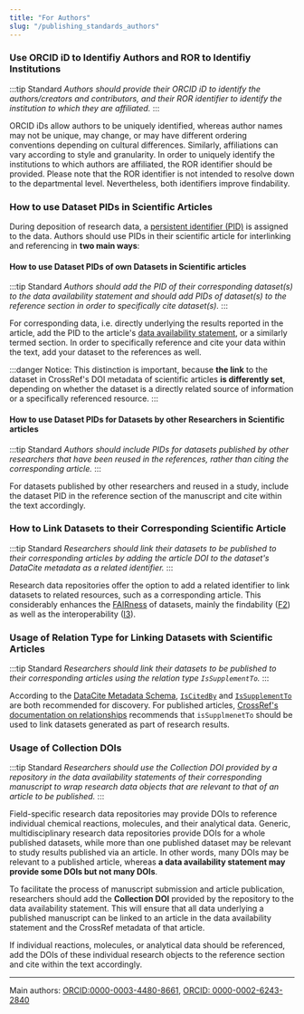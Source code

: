```yaml
---
title: "For Authors"
slug: "/publishing_standards_authors"
---
```


### Use ORCID iD to Identifiy Authors and ROR to Identifiy Institutions

:::tip Standard
_Authors should provide their ORCID iD to identify the authors/creators and contributors, and their ROR identifier to identify the institution to which they are affiliated._
:::

ORCID iDs allow authors to be uniquely identified, whereas author names may not be unique, may change, or may have different ordering conventions depending on cultural differences. Similarly, affiliations can vary according to style and granularity. In order to uniquely identify the institutions to which authors are affiliated, the ROR identifier should be provided. Please note that the ROR identifier is not intended to resolve down to the departmental level. Nevertheless, both identifiers improve findability.

### How to use Dataset PIDs in Scientific Articles

During deposition of research data, a [persistent identifier (PID)](/docs/pid) is assigned to the data. Authors should use PIDs in their scientific article for interlinking and referencing in **two main ways**:

#### How to use Dataset PIDs of own Datasets in Scientific articles

:::tip Standard
_Authors should add the PID of their corresponding dataset(s) to the data availability statement and should add PIDs of dataset(s) to the reference section in order to specifically cite dataset(s)._
:::

For corresponding data, i.e. directly underlying the results reported in the article, add the PID to the article's [data availability statement](/docs/data_availability_statement), or a similarly termed section. In order to specifically reference and cite your data within the text, add your dataset to the references as well.

:::danger Notice:
This distinction is important, because **the link** to the dataset in CrossRef's DOI metadata of scientific articles **is differently set**, depending on whether the dataset is a directly related source of information or a specifically referenced resource.
:::

#### How to use Dataset PIDs for Datasets by other Researchers in Scientific articles

:::tip Standard
_Authors should include PIDs for datasets published by other researchers that have been reused in the references, rather than citing the corresponding article._
:::

For datasets published by other researchers and reused in a study, include the dataset PID in the reference section of the manuscript and cite within the text accordingly.

### How to Link Datasets to their Corresponding Scientific Article

:::tip Standard
_Researchers should link their datasets to be published to their corresponding articles by adding the article DOI to the dataset's DataCite metadata as a related identifier._
:::

Research data repositories offer the option to add a related identifier to link datasets to related resources, such as a corresponding article. This considerably enhances the [FAIRness](/docs/fair/) of datasets, mainly the findability ([F2](/docs/fair/#f2-data-are-described-with-rich-metadata-defined-by-r1-below)) as well as the interoperability ([I3](/docs/fair/#i3-metadata-include-qualified-references-to-other-metadata)).

### Usage of Relation Type for Linking Datasets with Scientific Articles

:::tip Standard
_Researchers should link their datasets to be published to their corresponding articles using the relation type `IsSupplementTo`._
:::

According to the [DataCite Metadata Schema](https://datacite-metadata-schema.readthedocs.io/en/4.5/appendices/appendix-1/relationType/), [`IsCitedBy`](https://datacite-metadata-schema.readthedocs.io/en/4.5/appendices/appendix-1/relationType/#iscitedby) and [`IsSupplementTo`](https://datacite-metadata-schema.readthedocs.io/en/4.5/appendices/appendix-1/relationType/#issupplementto) are both recommended for discovery. For published articles, [CrossRef's documentation on relationships](https://www.crossref.org/documentation/schema-library/markup-guide-metadata-segments/relationships/) recommends that `isSupplmenetTo` should be used to link datasets generated as part of research results.

### Usage of Collection DOIs

:::tip Standard
_Researchers should use the Collection DOI provided by a repository in the data availability statements of their corresponding manuscript to wrap research data objects that are relevant to that of an article to be published._
:::

Field-specific research data repositories may provide DOIs to reference individual chemical reactions, molecules, and their analytical data. Generic, multidisciplinary research data repositories provide DOIs for a whole published datasets, while more than one published dataset may be relevant to study results published via an article. In other words, many DOIs may be relevant to a published article, whereas **a data availability statement may provide some DOIs but not many DOIs**.

To facilitate the process of manuscript submission and article publication, researchers should add the **Collection DOI** provided by the repository to the data availability statement. This will ensure that all data underlying a published manuscript can be linked to an article in the data availability statement and the CrossRef metadata of that article.

If individual reactions, molecules, or analytical data should be referenced, add the DOIs of these individual research objects to the reference section and cite within the text accordingly.

---

Main authors: [ORCID:0000-0003-4480-8661](https://orcid.org/0000-0003-4480-8661), [ORCID: 0000-0002-6243-2840](https://orcid.org/0000-0002-6243-2840)
